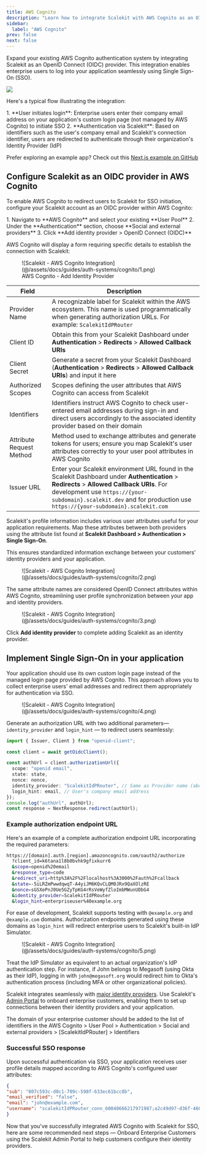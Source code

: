 ```yaml
---
title: AWS Cognito
description: "Learn how to integrate Scalekit with AWS Cognito as an OIDC provider for seamless enterprise Single Sign-On (SSO) authentication."
sidebar:
  label: "AWS Cognito"
prev: false
next: false
---
```



Expand your existing AWS Cognito authentication system by integrating Scalekit as an OpenID Connect (OIDC) provider. This integration enables enterprise users to log into your application seamlessly using Single Sign-On (SSO).

![](@/assets/docs/guides/auth-systems/cognito/0.png)

Here's a typical flow illustrating the integration:

<Steps>
1. **User initiates login**: Enterprise users enter their company email address on your application's custom login page (not managed by AWS Cognito) to initiate SSO
2. **Authentication via Scalekit**: Based on identifiers such as the user's company email and Scalekit's connection identifier, users are redirected to authenticate through their organization's Identity Provider (IdP)
</Steps>

Prefer exploring an example app? Check out this <a href="https://github.com/scalekit-developers/nextjs-example-apps/tree/main/cognito-scalekit" target="_blank">Next.js example on GitHub</a>

## Configure Scalekit as an OIDC provider in AWS Cognito

To enable AWS Cognito to redirect users to Scalekit for SSO initiation, configure your Scalekit account as an OIDC provider within AWS Cognito:

<Steps>
1. Navigate to **AWS Cognito** and select your existing **User Pool**
2. Under the **Authentication** section, choose **Social and external providers**
3. Click **Add identity provider > OpenID Connect (OIDC)**
</Steps>

AWS Cognito will display a form requiring specific details to establish the connection with Scalekit:

<figure>
  ![Scalekit - AWS Cognito Integration](@/assets/docs/guides/auth-systems/cognito/1.png)
  <figcaption>AWS Cognito - Add Identity Provider</figcaption>
</figure>

| **Field**             | **Description**                                                                                     |
|-----------------------|-----------------------------------------------------------------------------------------------------|
| Provider Name     | A recognizable label for Scalekit within the AWS ecosystem. This name is used programmatically when generating authorization URLs. For example: `ScalekitIdPRouter` |
| Client ID         | Obtain this from your Scalekit Dashboard under **Authentication** > **Redirects** > **Allowed Callback URIs**                                    |
| Client Secret     | Generate a secret from your Scalekit Dashboard (**Authentication** > **Redirects** > **Allowed Callback URIs**) and input it here                |
| Authorized Scopes | Scopes defining the user attributes that AWS Cognito can access from Scalekit                   |
| Identifiers       | Identifiers instruct AWS Cognito to check user-entered email addresses during sign-in and direct users accordingly to the associated identity provider based on their domain |
| Attribute Request Method | Method used to exchange attributes and generate tokens for users; ensure you map Scalekit's user attributes correctly to your user pool attributes in AWS Cognito |
| Issuer URL        | Enter your Scalekit environment URL found in the Scalekit Dashboard under **Authentication** > **Redirects** > **Allowed Callback URIs**. For development use `https://{your-subdomain}.scalekit.dev` and for production use `https://{your-subdomain}.scalekit.com` |

Scalekit's profile information includes various user attributes useful for your application requirements. Map these attributes between both providers using the attribute list found at **Scalekit Dashboard > Authentication > Single Sign-On**.

This ensures standardized information exchange between your customers' identity providers and your application.

<figure>
  ![Scalekit - AWS Cognito Integration](@/assets/docs/guides/auth-systems/cognito/2.png)
</figure>

The same attribute names are considered OpenID Connect attributes within AWS Cognito, streamlining user profile synchronization between your app and identity providers.

<figure>
  ![Scalekit - AWS Cognito Integration](@/assets/docs/guides/auth-systems/cognito/3.png)
</figure>

Click **Add identity provider** to complete adding Scalekit as an identity provider.

## Implement Single Sign-On in your application

Your application should use its own custom login page instead of the managed login page provided by AWS Cognito. This approach allows you to collect enterprise users' email addresses and redirect them appropriately for authentication via SSO.

<figure>
  ![Scalekit - AWS Cognito Integration](@/assets/docs/guides/auth-systems/cognito/4.png)
</figure>

Generate an authorization URL with two additional parameters— `identity_provider` and `login_hint` — to redirect users seamlessly:

```typescript title="Example Code" wrap
import { Issuer, Client } from "openid-client";

const client = await getOidcClient();

const authUrl = client.authorizationUrl({
  scope: "openid email",
  state: state,
  nonce: nonce,
  identity_provider: "ScalekitIdPRouter", // Same as Provider name (above)
  login_hint: email, // User's company email address
});
console.log("authUrl", authUrl);
const response = NextResponse.redirect(authUrl);
```

### Example authorization endpoint URL

Here's an example of a complete authorization endpoint URL incorporating the required parameters:

```sh wrap
https://[domain].auth.[region].amazoncognito.com/oauth2/authorize
  ?client_id=k6tana1l8b0bvhk9gfixkurr6
  &scope=openid%20email
  &response_type=code
  &redirect_uri=http%3A%2F%2Flocalhost%3A3000%2Fauth%2Fcallback
  &state=-5iLRZmPwwdqwqT-A4yiJM6KQvCLQM0JRx9QaXOlzRE
  &nonce=sGSXePnJ0Ue5GZyTpKG4rRsVeWyfZloImbMWunUDbG4
  &identity_provider=ScalekitIdPRouter
  &login_hint=enterpriseuser%40example.org
```

For ease of development, Scalekit supports testing with `@example.org` and `@example.com` domains. Authorization endpoints generated using these domains as `login_hint` will redirect enterprise users to Scalekit's built-in IdP Simulator.

<figure>
  ![Scalekit - AWS Cognito Integration](@/assets/docs/guides/auth-systems/cognito/5.png)
</figure>

Treat the IdP Simulator as equivalent to an actual organization's IdP authentication step. For instance, if John belongs to Megasoft (using Okta as their IdP), logging in with `john@megasoft.org` would redirect him to Okta's authentication process (including MFA or other organizational policies).

Scalekit integrates seamlessly with [major identity providers](/guides/integrations/sso-integrations/). Use Scalekit's [Admin Portal](/guides/sso/admin-portal/) to onboard enterprise customers, enabling them to set up connections between their identity providers and your application.

<Aside>

The domain of your enterprise customer should be added to the list of identifiers in the AWS Cognito > User Pool > Authentication > Social and external providers > [ScalekitIdPRouter] > Identifiers

</Aside>

### Successful SSO response

Upon successful authentication via SSO, your application receives user profile details mapped according to AWS Cognito's configured user attributes:

```json title="Successful SSO response" showLineNumbers=false
{
"sub": "807c593c-d0c1-709c-598f-633ec61bcc8b",
"email_verified": "false",
"email": "john@example.com",
"username": "scalekitIdPRouter_conn_60040666217971987;a2c49d97-d36f-460f-97c2-87eb295095af"
}
```

Now that you've successfully integrated AWS Cognito with Scalekit for SSO, here are some recommended next steps — Onboard Enterprise Customers using the Scalekit Admin Portal to help customers configure their identity providers.